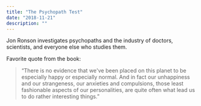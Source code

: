 ```yaml
---
title: "The Psychopath Test"
date: "2018-11-21"
description: ""
---
```


Jon Ronson investigates psychopaths and the industry of doctors, scientists, and everyone else who studies them.

Favorite quote from the book:

> “There is no evidence that we've been placed on this planet to be especially happy or especially normal. And in fact our unhappiness and our strangeness, our anxieties and compulsions, those least fashionable aspects of our personalities, are quite often what lead us to do rather interesting things.”
